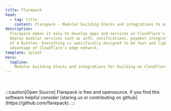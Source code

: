 ```yaml
---
title: Flarepack
head:
  - tag: title
    content: Flarepack - Modular building blocks and integrations to make developing on Cloudflare a breeze.
description:
  Flarepack makes it easy to develop apps and services on Cloudflare's developer platform.
  Deploy modular services such as auth, notifications, payment integrations, and more with a click
  of a buttton. Everything is specifically designed to be fast and light weight in order to take
  advantage of Cloudflare's edge network.
template: splash
hero:
  tagline:
    Modular building blocks and integrations for building on Cloudflare's edge network.
---
```



<CardGrid>
	<LinkCard 
		title="Switchboard"
		href="https://flarepack.github.io/switchboard/"
		description="Trigger messages or notifications from anywhere in your code and send them to Discord, Slack, Teams, Email, and more."
	/>
</CardGrid>

<br/>
<br/>
:::caution[Open Source]
Flarepack is free and opensource. If you find this software helpful consider [staring us or contributing on github](https://github.com/flarepack).
:::

